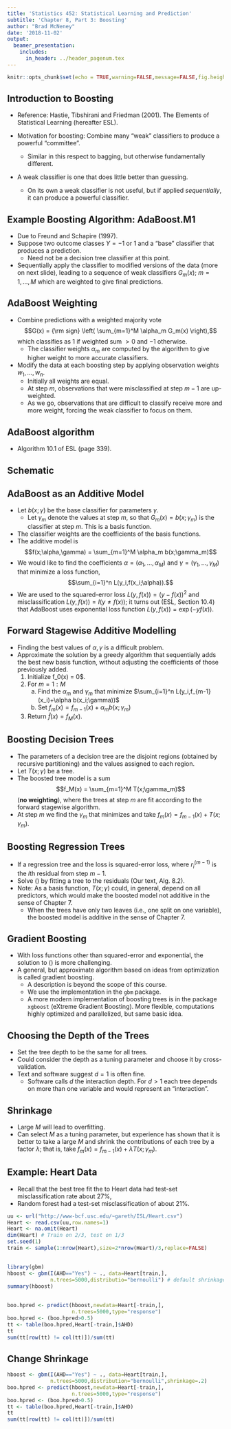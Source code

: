```yaml
---
title: 'Statistics 452: Statistical Learning and Prediction'
subtitle: 'Chapter 8, Part 3: Boosting'
author: "Brad McNeney"
date: '2018-11-02'
output: 
  beamer_presentation:
    includes:
      in_header: ../header_pagenum.tex
---
```


```r
knitr::opts_chunk$set(echo = TRUE,warning=FALSE,message=FALSE,fig.height=3,fig.width=5)
```

## Introduction to Boosting

* Reference: Hastie, Tibshirani and Friedman (2001). The 
Elements of Statistical Learning (hereafter ESL).

* Motivation for boosting: Combine many "weak" classifiers to 
produce a powerful "committee".
    + Similar in this respect to bagging, but otherwise
    fundamentally different.
* A weak classifier is one that does little better than
guessing.
    + On its own a weak classifier is not useful, but 
    if applied _sequentially_, it can produce a powerful classifier.

## Example Boosting Algorithm: AdaBoost.M1

* Due to Freund and Schapire (1997).
* Suppose two outcome classes $Y=-1$ or 1
and a "base" classifier that produces 
a prediction.
    + Need not be a decision tree classifier at this point.
* Sequentially apply the classifier to modified versions 
of the data (more on next slide), leading to a sequence of weak 
classifiers $G_m(x)$; $m=1,\ldots,M$ which are weighted
to give final predictions.

## AdaBoost Weighting

* Combine predictions with a weighted majority 
vote 
$$G(x) = {\rm sign} \left( \sum_{m=1}^M \alpha_m G_m(x) \right),$$
which classifies as $1$ if weighted sum $>0$ and $-1$ otherwise.
    + The classifier weights $\alpha_m$ are computed by the algorithm to
    give higher weight to more accurate classifiers.
* Modify the data at each boosting step 
by applying observation weights $w_1,\ldots,w_n$.
    + Initially all weights are equal.
    + At step $m$, observations that were misclassified at
    step $m-1$ are up-weighted. 
    + As we go, observations that are difficult to classify 
    receive more and more weight, forcing the weak 
    classifier to focus on them.
    
## AdaBoost algorithm

* Algorithm 10.1 of ESL (page 339).

\begin{center}
\includegraphics[height=5in]{ESLadaBoost.pdf}
\end{center}

## Schematic


\vspace*{-.2in}

\begin{center}
\includegraphics[height=4in]{ESL_Fig10_1.pdf}
\end{center}


## AdaBoost as an Additive Model

* Let $b(x;\gamma)$ be the base classifier for parameters $\gamma$.
    + Let $\gamma_m$ denote the values at step $m$, so that
    $G_m(x) = b(x;\gamma_m)$ is the classifier at
    step $m$. This is a basis function.
* The classifier weights are the coefficients of the basis functions.
* The additive model is 
$$f(x;\alpha,\gamma) = \sum_{m=1}^M \alpha_m b(x;\gamma_m)$$
* We would like to find the coefficients
$\alpha=(\alpha_1,\ldots,\alpha_M)$
and $\gamma = (\gamma_1,\ldots,\gamma_M)$
that minimize a loss function, 
$$\sum_{i=1}^n L(y_i,f(x_i;\alpha)).$$
* We are used to the squared-error loss $L(y,f(x)) = (y-f(x))^2$ and misclassification $L(y,f(x)) = I(y\not= f(x))$; it turns out (ESL, Section 10.4) that
AdaBoost uses exponential loss function $L(y,f(x)) = \exp(-y f(x))$.

## Forward Stagewise Additive Modelling

* Finding the best values of $\alpha,\gamma$
is a difficult problem.
* Approximate the solution by a greedy algorithm that 
sequentially adds the best new basis function, without
adjusting the coefficients of those previously added.
    1. Initialize f_0(x) = 0$.
    2. For $m=1:M$
        (a) Find the $\alpha_m$ and $\gamma_m$ that minimize
        $\sum_{i=1}^n L(y_i,f_{m-1}(x_i)+\alpha b(x_i;\gamma))$
        (b) Set $f_m(x) = f_{m-1}(x) + \alpha_m b(x;\gamma_m)$
    3. Return $\hat{f}(x) = f_M(x)$.


## Boosting Decision Trees

* The parameters of a decision tree are 
the disjoint regions (obtained by recursive partitioning)
and the values assigned to each region.
* Let $T(x;\gamma)$ be a tree.
* The boosted tree model is a sum
$$f_M(x) = \sum_{m=1}^M T(x;\gamma_m)$$
(**no weighting**), where the trees at step $m$ are 
fit according to the forward stagewise algorithm.
* At step $m$ we find the $\gamma_m$ that minimizes
\begin{equation}
\sum_{i=1}^n L(y_i,f_{m-1}(x_i)+ T(x_i;\gamma))
\label{eqn:boostCrit}
\end{equation}
and take $f_m(x) = f_{m-1}(x) + T(x;\gamma_m)$.
    
## Boosting Regression Trees

* If a regression tree and the loss is squared-error loss, 
\begin{eqnarray*}
L(y_i,f_{m-1}(x_i)+T(x_i;\gamma)) & = &
(y_i-f_{m-1}(x_i)-T(x_i;\gamma))^2 \\
 & = &
(r_i^{(m-1)}-T(x_i;\gamma))^2,
\end{eqnarray*}
where $r_i^{(m-1)}$ is the $i$th residual
from step $m-1$.
* Solve (\ref{eqn:boostCrit}) by fitting a tree to
the residuals (Our text, Alg. 8.2).
* Note: As a basis function, $T(x;\gamma)$ could,
in general, depend on all predictors, which
would make the boosted model not additive in 
the sense of Chapter 7.
    + When the trees have only two leaves (i.e., one
    split on one variable), the boosted model is additive
    in the sense of Chapter 7.

## Gradient Boosting

* With loss functions other than squared-error and exponential,
the solution to (\ref{eqn:boostCrit}) is more challenging.
* A general, but approximate algorithm based on 
ideas from optimization is called gradient boosting.
    + A description is beyond the scope of this course.
    + We use the implementation in the `gbm` package.
    + A more modern implementation of boosting trees is
    in the package `xgboost` (eXtreme Gradient Boosting).
    More flexible, computations highly optimized and parallelized,
    but same basic idea.
    
## Choosing the Depth of the Trees

* Set the tree depth to be the same for all 
trees.
* Could consider the depth as a tuning parameter and 
choose it by cross-validation.
* Text and software suggest $d=1$ is often fine.
    + Software calls $d$ the interaction depth.
    For $d>1$ each tree depends on more than 
    one variable and would represent an "interaction".
    

## Shrinkage

* Large $M$ will lead to overfitting. 
* Can select $M$ as a tuning parameter, but 
experience has shown that it is better to 
take a large $M$ and shrink the contributions of each
tree by a factor $\lambda$; that is,
take $f_m(x) = f_{m-1}(x) + \lambda T(x;\gamma_m)$.

##


\vspace*{-.5in}

\begin{center}
\includegraphics[height=4in]{ESL_Fig10_11.pdf}
\end{center}


## Example: Heart Data

* Recall that the best tree fit the to Heart data
had test-set misclassification rate about 27%,
* Random forest had a test-set misclassification of about 21%.


\scriptsize

```r
uu <- url("http://www-bcf.usc.edu/~gareth/ISL/Heart.csv")
Heart <- read.csv(uu,row.names=1)
Heart <- na.omit(Heart)
dim(Heart) # Train on 2/3, test on 1/3
set.seed(1)
train <- sample(1:nrow(Heart),size=2*nrow(Heart)/3,replace=FALSE)
```


## 

\scriptsize

```r
library(gbm)
hboost <- gbm(I(AHD=="Yes") ~ ., data=Heart[train,],
              n.trees=5000,distributio="bernoulli") # default shrinkage = 0.1
summary(hboost)
```

##

\scriptsize

```r
boo.hpred <- predict(hboost,newdata=Heart[-train,],
                     n.trees=5000,type="response")
boo.hpred <- (boo.hpred>0.5)
tt <- table(boo.hpred,Heart[-train,]$AHD)
tt
sum(tt[row(tt) != col(tt)])/sum(tt)
```

## Change Shrinkage

\scriptsize

```r
hboost <- gbm(I(AHD=="Yes") ~ ., data=Heart[train,],
              n.trees=5000,distribution="bernoulli",shrinkage=.2)
boo.hpred <- predict(hboost,newdata=Heart[-train,],
                     n.trees=5000,type="response")
boo.hpred <- (boo.hpred>0.5)
tt <- table(boo.hpred,Heart[-train,]$AHD)
tt
sum(tt[row(tt) != col(tt)])/sum(tt)
```

